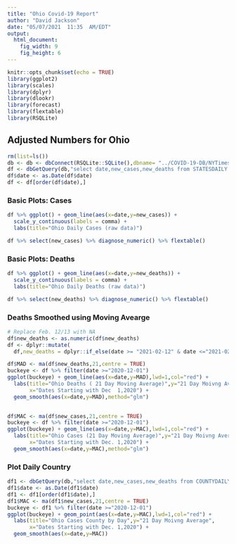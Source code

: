 ```yaml
---
title: "Ohio Covid-19 Report"
author: "David Jackson"
date: "05/07/2021  11:35  AM/EDT"
output: 
  html_document: 
    fig_width: 9
    fig_height: 6
---
```


```r
knitr::opts_chunk$set(echo = TRUE)
library(ggplot2)
library(scales)
library(dplyr)
library(dlookr)
library(forecast)
library(flextable)
library(RSQLite)
```

## Adjusted Numbers for Ohio

```r
rm(list=ls())
db <- db <- dbConnect(RSQLite::SQLite(),dbname= "../COVID-19-DB/NYTimes.sqlite3")
df <- dbGetQuery(db,"select date,new_cases,new_deaths from STATESDAILY where state = 'Ohio'")
df$date <- as.Date(df$date)
df <- df[order(df$date),]
```

### Basic Plots: Cases 

```r
df %>% ggplot() + geom_line(aes(x=date,y=new_cases)) +
  scale_y_continuous(labels = comma) +
  labs(title="Ohio Daily Cases (raw data)")

df %>% select(new_cases) %>% diagnose_numeric() %>% flextable()
```

### Basic Plots: Deaths

```r
df %>% ggplot() + geom_line(aes(x=date,y=new_deaths)) +
  scale_y_continuous(labels = comma) +
  labs(title="Ohio Daily Deaths (raw data)")

df %>% select(new_deaths) %>% diagnose_numeric() %>% flextable()
```

### Deaths Smoothed using Moving Avearge

```r
# Replace Feb. 12/13 with NA
df$new_deaths <- as.numeric(df$new_deaths)
df <- dplyr::mutate(
  df,new_deaths = dplyr::if_else(date >= "2021-02-12" & date <="2021-02-13",70, new_deaths))

```
```r
df$MAD <- ma(df$new_deaths,21,centre = TRUE)
buckeye <- df %>% filter(date >="2020-12-01") 
ggplot(buckeye) + geom_line(aes(x=date,y=MAD),lwd=1,col="red") +
  labs(title="Ohio Deaths ( 21 Day Moving Average)",y="21 Day Moivng Average",
       x="Dates Starting with Dec  1,2020") +
  geom_smooth(aes(x=date,y=MAD),method="glm")
  
```
```r
df$MAC <- ma(df$new_cases,21,centre = TRUE)
buckeye <- df %>% filter(date >="2020-12-01") 
ggplot(buckeye) + geom_line(aes(x=date,y=MAC),lwd=1,col="red") +
  labs(title="Ohio Cases (21 Day Moving Average)",y="21 Day Moivng Average",
       x="Dates Starting with Dec. 1,2020") +
  geom_smooth(aes(x=date,y=MAC),method="glm")

```
### Plot Daily Country

```r
df1 <- dbGetQuery(db,"select date,new_cases,new_deaths from COUNTYDAILY where state = 'Ohio'")
df1$date <- as.Date(df1$date)
df1 <- df1[order(df1$date),]
df1$MAC <- ma(df1$new_cases,21,centre = TRUE)
buckeye <- df1 %>% filter(date >="2020-12-01") 
ggplot(buckeye) + geom_point(aes(x=date,y=MAC),lwd=1,col="red") +
  labs(title="Ohio Cases County by Day",y="21 Day Moivng Average",
       x="Dates Starting with Dec. 1,2020") +
  geom_smooth(aes(x=date,y=MAC))

```